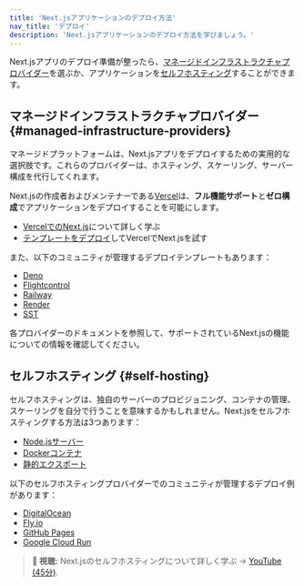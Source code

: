 ```yaml
---
title: 'Next.jsアプリケーションのデプロイ方法'
nav_title: 'デプロイ'
description: 'Next.jsアプリケーションのデプロイ方法を学びましょう。'
---
```


Next.jsアプリのデプロイ準備が整ったら、[マネージドインフラストラクチャプロバイダー](#managed-infrastructure-providers)を選ぶか、アプリケーションを[セルフホスティング](#self-hosting)することができます。

## マネージドインフラストラクチャプロバイダー {#managed-infrastructure-providers}

マネージドプラットフォームは、Next.jsアプリをデプロイするための実用的な選択肢です。これらのプロバイダーは、ホスティング、スケーリング、サーバー構成を代行してくれます。

Next.jsの作成者およびメンテナーである[Vercel](https://vercel.com/docs/frameworks/nextjs?utm_source=next-site&utm_medium=docs&utm_campaign=next-website)は、**フル機能サポート**と**ゼロ構成**でアプリケーションをデプロイすることを可能にします。

- [VercelでのNext.js](https://vercel.com/docs/frameworks/nextjs?utm_source=next-site&utm_medium=docs&utm_campaign=next-website)について詳しく学ぶ
- [テンプレートをデプロイ](https://vercel.com/templates/next.js?utm_source=next-site&utm_medium=docs&utm_campaign=next-website)してVercelでNext.jsを試す

また、以下のコミュニティが管理するデプロイテンプレートもあります：

- [Deno](https://github.com/nextjs/deploy-deno)
- [Flightcontrol](https://github.com/nextjs/deploy-flightcontrol)
- [Railway](https://github.com/nextjs/deploy-railway)
- [Render](https://github.com/nextjs/deploy-render)
- [SST](https://github.com/nextjs/deploy-sst)

各プロバイダーのドキュメントを参照して、サポートされているNext.jsの機能についての情報を確認してください。

## セルフホスティング {#self-hosting}

セルフホスティングは、独自のサーバーのプロビジョニング、コンテナの管理、スケーリングを自分で行うことを意味するかもしれません。Next.jsをセルフホスティングする方法は3つあります：

- [Node.jsサーバー](/docs/app/building-your-application/deploying#nodejs-server)
- [Dockerコンテナ](/docs/app/building-your-application/deploying#docker-image)
- [静的エクスポート](/docs/app/building-your-application/deploying#static-html-export)

以下のセルフホスティングプロバイダーでのコミュニティが管理するデプロイ例があります：

- [DigitalOcean](https://github.com/nextjs/deploy-digitalocean)
- [Fly.io](https://github.com/nextjs/deploy-fly)
- [GitHub Pages](https://github.com/nextjs/deploy-github-pages)
- [Google Cloud Run](https://github.com/nextjs/deploy-google-cloud-run)

> **🎥 視聴:** Next.jsのセルフホスティングについて詳しく学ぶ → [YouTube (45分)](https://www.youtube.com/watch?v=sIVL4JMqRfc).
